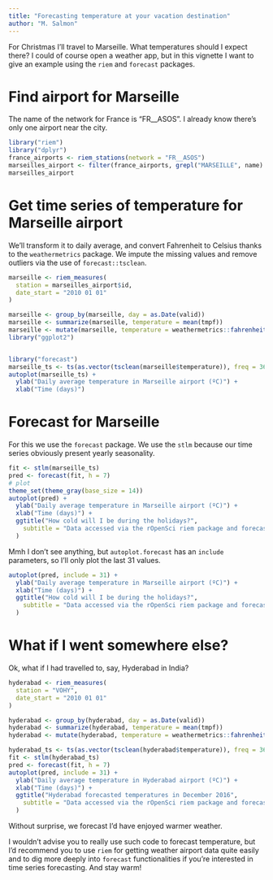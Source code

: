 ```yaml
---
title: "Forecasting temperature at your vacation destination"
author: "M. Salmon"
---
```


For Christmas I'll travel to Marseille. What temperatures should I expect there? I could of course open a weather app, but in this vignette I want to give an example using the `riem` and  `forecast` packages. 

# Find airport for Marseille

The name of the network for France is "FR__ASOS". I already know there's only one airport near the city.

```r
library("riem")
library("dplyr")
france_airports <- riem_stations(network = "FR__ASOS")
marseilles_airport <- filter(france_airports, grepl("MARSEILLE", name) | grepl("Marseille", name))
marseilles_airport
```

# Get time series of temperature for Marseille airport

We'll transform it to daily average, and convert Fahrenheit to Celsius thanks to the `weathermetrics` package. We impute the missing values and remove outliers via the use of `forecast::tsclean`.


```r
marseille <- riem_measures(
  station = marseilles_airport$id,
  date_start = "2010 01 01"
)

marseille <- group_by(marseille, day = as.Date(valid))
marseille <- summarize(marseille, temperature = mean(tmpf))
marseille <- mutate(marseille, temperature = weathermetrics::fahrenheit.to.celsius(temperature))
library("ggplot2")


library("forecast")
marseille_ts <- ts(as.vector(tsclean(marseille$temperature)), freq = 365.25, start = c(2010, 1))
autoplot(marseille_ts) +
  ylab("Daily average temperature in Marseille airport (ºC)") +
  xlab("Time (days)")
```

# Forecast for Marseille

For this we use the `forecast` package. We use the `stlm` because our time series obviously present yearly seasonality.

```r
fit <- stlm(marseille_ts)
pred <- forecast(fit, h = 7)
# plot
theme_set(theme_gray(base_size = 14))
autoplot(pred) +
  ylab("Daily average temperature in Marseille airport (ºC)") +
  xlab("Time (days)") +
  ggtitle("How cold will I be during the holidays?",
    subtitle = "Data accessed via the rOpenSci riem package and forecasted with forecast"
  )
```

Mmh I don't see anything, but `autoplot.forecast` has an `include` parameters, so I'll only plot the last 31 values.


```r
autoplot(pred, include = 31) +
  ylab("Daily average temperature in Marseille airport (ºC)") +
  xlab("Time (days)") +
  ggtitle("How cold will I be during the holidays?",
    subtitle = "Data accessed via the rOpenSci riem package and forecasted with forecast"
  )
```

# What if I went somewhere else?

Ok, what if I had travelled to, say, Hyderabad in India?

```r
hyderabad <- riem_measures(
  station = "VOHY",
  date_start = "2010 01 01"
)

hyderabad <- group_by(hyderabad, day = as.Date(valid))
hyderabad <- summarize(hyderabad, temperature = mean(tmpf))
hyderabad <- mutate(hyderabad, temperature = weathermetrics::fahrenheit.to.celsius(temperature))

hyderabad_ts <- ts(as.vector(tsclean(hyderabad$temperature)), freq = 365.25, start = c(2010, 1))
fit <- stlm(hyderabad_ts)
pred <- forecast(fit, h = 7)
autoplot(pred, include = 31) +
  ylab("Daily average temperature in Hyderabad airport (ºC)") +
  xlab("Time (days)") +
  ggtitle("Hyderabad forecasted temperatures in December 2016",
    subtitle = "Data accessed via the rOpenSci riem package and forecasted with forecast"
  )
```

Without surprise, we forecast I'd have enjoyed warmer weather. 

I wouldn't advise you to really use such code to forecast temperature, but I'd recommend you to use `riem` for getting weather airport data quite easily and to dig more deeply into `forecast` functionalities if you're interested in time series forecasting. And stay warm!

